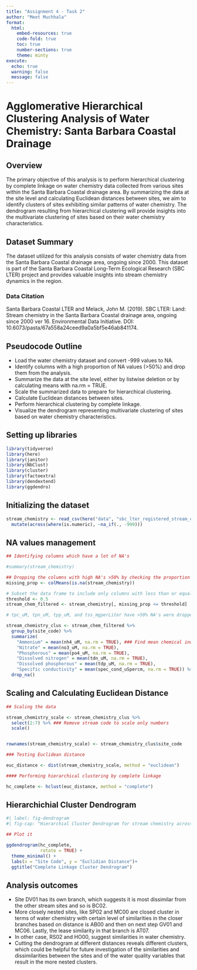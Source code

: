 ```yaml
---
title: "Assignment 4 - Task 2"
author: "Meet Muchhala"
format: 
  html:
    embed-resources: true
    code-fold: true
    toc: true
    number-sections: true
    theme: minty
execute:
  echo: true
  warning: false
  message: false
---
```


# Agglomerative Hierarchical Clustering Analysis of Water Chemistry: Santa Barbara Coastal Drainage

## Overview
The primary objective of this analysis is to perform hierarchical clustering by complete linkage on water chemistry data collected from various sites within the Santa Barbara Coastal drainage area. By summarizing the data at the site level and calculating Euclidean distances between sites, we aim to identify clusters of sites exhibiting similar patterns of water chemistry. The dendrogram resulting from hierarchical clustering will provide insights into the multivariate clustering of sites based on their water chemistry characteristics.

## Dataset Summary
The dataset utilized for this analysis consists of water chemistry data from the Santa Barbara Coastal drainage area, ongoing since 2000. This dataset is part of the Santa Barbara Coastal Long-Term Ecological Research (SBC LTER) project and provides valuable insights into stream chemistry dynamics in the region.

### Data Citation
Santa Barbara Coastal LTER and Melack, John M. (2019). SBC LTER: Land: Stream chemistry in the Santa Barbara Coastal drainage area, ongoing since 2000 ver 16. Environmental Data Initiative. DOI: 10.6073/pasta/67a558a24ceed9a0a5bf5e46ab841174.

## Pseudocode Outline
* Load the water chemistry dataset and convert -999 values to NA.
* Identify columns with a high proportion of NA values (>50%) and drop them from the analysis.
* Summarize the data at the site level, either by listwise deletion or by calculating means with na.rm = TRUE.
* Scale the summarized data to prepare for hierarchical clustering.
* Calculate Euclidean distances between sites.
* Perform hierarchical clustering by complete linkage.
* Visualize the dendrogram representing multivariate clustering of sites based on water chemistry characteristics.

## Setting up libraries 

```r
library(tidyverse)
library(here)
library(janitor)
library(NbClust)
library(cluster)
library(factoextra)
library(dendextend)
library(ggdendro)
```


## Initializing the dataset 

```r

stream_chemistry <- read_csv(here("data", "sbc_lter_registered_stream_chemistry.csv")) %>% 
  mutate(across(where(is.numeric), ~na_if(., -999)))
```

## NA values management

```r
## Identifying columns which have a lot of NA's

#summary(stream_chemistry)

## Dropping the columns with high NA's >50% by checking the proportion of NA's
missing_prop <- colMeans(is.na(stream_chemistry))

# Subset the data frame to include only columns with less than or equal to 50% missing values
threshold <- 0.5
stream_chem_filtered <- stream_chemistry[, missing_prop <= threshold]

# tpc_uM, tpn_uM, tpp_uM, and tss_mgperLiter have >50% NA's were dropped 


```


```r

stream_chemistry_clus <- stream_chem_filtered %>% 
  group_by(site_code) %>% 
  summarize(
    "Ammonium" = mean(nh4_uM, na.rm = TRUE), ### Find mean chemical indicator across each site
    "Nitrate" = mean(no3_uM, na.rm = TRUE),
    "Phosphorous" = mean(po4_uM, na.rm = TRUE),
    "Dissolved nitrogen" = mean(tdn_uM, na.rm = TRUE),
    "Dissolved phosphorous" = mean(tdp_uM, na.rm = TRUE),
    "Specific conductivity" = mean(spec_cond_uSpercm, na.rm = TRUE)) %>% 
  drop_na()
```

## Scaling and Calculating Euclidean Distance 

```r
## Scaling the data 

stream_chemistry_scale <- stream_chemistry_clus %>% 
  select(2:7) %>% ### Remove stream code to scale only numbers
  scale()


rownames(stream_chemistry_scale) <- stream_chemistry_clus$site_code

### Testing Euclidean distance

euc_distance <- dist(stream_chemistry_scale, method = "euclidean")

#### Performing hierarchical clustering by complete linkage

hc_complete <- hclust(euc_distance, method = "complete")

```

## Hierarchichial Cluster Dendrogram

```r
#| label: fig-dendrogram
#| fig-cap: "Hierarchial Cluster Dendrogram for stream chemistry across Santa Barbara Coastal Drainage"

## Plot it

ggdendrogram(hc_complete,
             rotate = TRUE) +
  theme_minimal() +
  labs(x = "Site Code", y = "Euclidian Distance")+
  ggtitle("Complete Linkage Cluster Dendrogram")  
```

## Analysis outcomes

* Site DV01 has its own branch, which suggests it is most dissimilar from the other stream sites and so is BC02.
* More closely nested sites, like SP02 and MC00 are closed cluster in terms of water chemistry with certain level of similarities in the closer branches based on distance is AB00 and then on next step GV01 and MC06. Lastly, the lease similarity in that branch is AT07.
* In other case, RS02 and HO00, suggest similarities in water chemistry. 
* Cutting the dendrogram at different distances reveals different clusters, which could be helpful for future investigation of the similarities and dissimilarities between the sites and of the water quality variables that result in the more nested clusters. 
